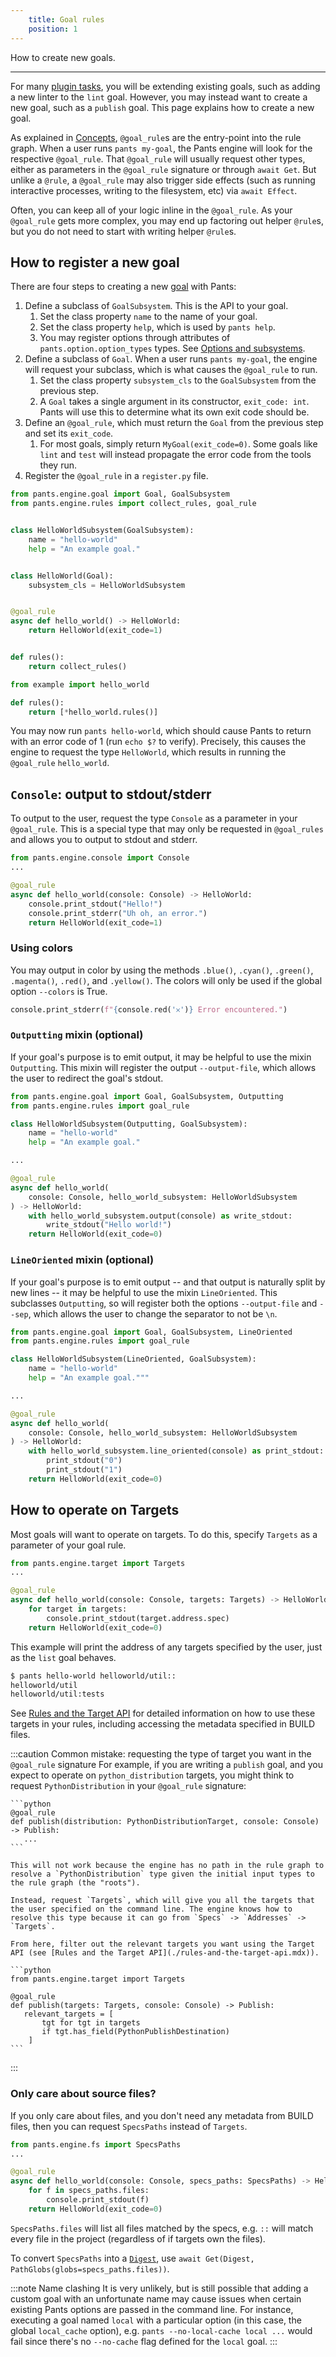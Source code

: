 ```yaml
---
    title: Goal rules
    position: 1
---
```


How to create new goals.

---

For many [plugin tasks](../common-plugin-tasks/index.mdx), you will be extending existing goals, such as adding a new linter to the `lint` goal. However, you may instead want to create a new goal, such as a `publish` goal. This page explains how to create a new goal.

As explained in [Concepts](./concepts.mdx), `@goal_rule`s are the entry-point into the rule graph. When a user runs `pants my-goal`, the Pants engine will look for the respective `@goal_rule`. That `@goal_rule` will usually request other types, either as parameters in the `@goal_rule` signature or through `await Get`. But unlike a `@rule`, a `@goal_rule` may also trigger side effects (such as running interactive processes, writing to the filesystem, etc) via `await Effect`.

Often, you can keep all of your logic inline in the `@goal_rule`. As your `@goal_rule` gets more complex, you may end up factoring out helper `@rule`s, but you do not need to start with writing helper `@rule`s.

## How to register a new goal

There are four steps to creating a new [goal](../../using-pants/key-concepts/goals.mdx) with Pants:

1. Define a subclass of `GoalSubsystem`. This is the API to your goal.
   1. Set the class property `name` to the name of your goal.
   2. Set the class property `help`, which is used by `pants help`.
   3. You may register options through attributes of `pants.option.option_types` types. See [Options and subsystems](./options-and-subsystems.mdx).
2. Define a subclass of `Goal`. When a user runs `pants my-goal`, the engine will request your subclass, which is what causes the `@goal_rule` to run.
   1. Set the class property `subsystem_cls` to the `GoalSubsystem` from the previous step.
   2. A `Goal` takes a single argument in its constructor, `exit_code: int`. Pants will use this to determine what its own exit code should be.
3. Define an `@goal_rule`, which must return the `Goal` from the previous step and set its `exit_code`.
   1. For most goals, simply return `MyGoal(exit_code=0)`. Some goals like `lint` and `test` will instead propagate the error code from the tools they run.
4. Register the `@goal_rule` in a `register.py` file.

```python title="pants-plugins/example/hello_world.py"
from pants.engine.goal import Goal, GoalSubsystem
from pants.engine.rules import collect_rules, goal_rule


class HelloWorldSubsystem(GoalSubsystem):
    name = "hello-world"
    help = "An example goal."


class HelloWorld(Goal):
    subsystem_cls = HelloWorldSubsystem


@goal_rule
async def hello_world() -> HelloWorld:
    return HelloWorld(exit_code=1)


def rules():
    return collect_rules()
```

```python title="pants-plugins/example/register.py"
from example import hello_world

def rules():
    return [*hello_world.rules()]
```

You may now run `pants hello-world`, which should cause Pants to return with an error code of 1 (run `echo $?` to verify). Precisely, this causes the engine to request the type `HelloWorld`, which results in running the `@goal_rule` `hello_world`.

## `Console`: output to stdout/stderr

To output to the user, request the type `Console` as a parameter in your `@goal_rule`. This is a special type that may only be requested in `@goal_rules` and allows you to output to stdout and stderr.

```python
from pants.engine.console import Console
...

@goal_rule
async def hello_world(console: Console) -> HelloWorld:
    console.print_stdout("Hello!")
    console.print_stderr("Uh oh, an error.")
    return HelloWorld(exit_code=1)
```

### Using colors

You may output in color by using the methods `.blue()`, `.cyan()`, `.green()`, `.magenta()`, `.red()`, and `.yellow()`. The colors will only be used if the global option `--colors` is True.

```python
console.print_stderr(f"{console.red('𐄂')} Error encountered.")
```

### `Outputting` mixin (optional)

If your goal's purpose is to emit output, it may be helpful to use the mixin `Outputting`. This mixin will register the output `--output-file`, which allows the user to redirect the goal's stdout.

```python
from pants.engine.goal import Goal, GoalSubsystem, Outputting
from pants.engine.rules import goal_rule

class HelloWorldSubsystem(Outputting, GoalSubsystem):
    name = "hello-world"
    help = "An example goal."

...

@goal_rule
async def hello_world(
    console: Console, hello_world_subsystem: HelloWorldSubsystem
) -> HelloWorld:
    with hello_world_subsystem.output(console) as write_stdout:
        write_stdout("Hello world!")
    return HelloWorld(exit_code=0)
```

### `LineOriented` mixin (optional)

If your goal's purpose is to emit output -- and that output is naturally split by new lines -- it may be helpful to use the mixin `LineOriented`. This subclasses `Outputting`, so will register both the options `--output-file` and `--sep`, which allows the user to change the separator to not be `\n`.

```python
from pants.engine.goal import Goal, GoalSubsystem, LineOriented
from pants.engine.rules import goal_rule

class HelloWorldSubsystem(LineOriented, GoalSubsystem):
    name = "hello-world"
    help = "An example goal."""

...

@goal_rule
async def hello_world(
    console: Console, hello_world_subsystem: HelloWorldSubsystem
) -> HelloWorld:
    with hello_world_subsystem.line_oriented(console) as print_stdout:
        print_stdout("0")
        print_stdout("1")
    return HelloWorld(exit_code=0)
```

## How to operate on Targets

Most goals will want to operate on targets. To do this, specify `Targets` as a parameter of your goal rule.

```python
from pants.engine.target import Targets
...

@goal_rule
async def hello_world(console: Console, targets: Targets) -> HelloWorld:
    for target in targets:
        console.print_stdout(target.address.spec)
    return HelloWorld(exit_code=0)
```

This example will print the address of any targets specified by the user, just as the `list` goal behaves.

```bash
$ pants hello-world helloworld/util::
helloworld/util
helloworld/util:tests
```

See [Rules and the Target API](./rules-and-the-target-api.mdx) for detailed information on how to use these targets in your rules, including accessing the metadata specified in BUILD files.

:::caution Common mistake: requesting the type of target you want in the `@goal_rule` signature
    For example, if you are writing a `publish` goal, and you expect to operate on `python_distribution` targets, you might think to request `PythonDistribution` in your `@goal_rule` signature:

    ```python
    @goal_rule
    def publish(distribution: PythonDistributionTarget, console: Console) -> Publish:
       ...
    ```

    This will not work because the engine has no path in the rule graph to resolve a `PythonDistribution` type given the initial input types to the rule graph (the "roots").

    Instead, request `Targets`, which will give you all the targets that the user specified on the command line. The engine knows how to resolve this type because it can go from `Specs` -> `Addresses` -> `Targets`.

    From here, filter out the relevant targets you want using the Target API (see [Rules and the Target API](./rules-and-the-target-api.mdx)).

    ```python
    from pants.engine.target import Targets

    @goal_rule
    def publish(targets: Targets, console: Console) -> Publish:
       relevant_targets = [
           tgt for tgt in targets
           if tgt.has_field(PythonPublishDestination)
        ]
    ```
:::

### Only care about source files?

If you only care about files, and you don't need any metadata from BUILD files, then you can request `SpecsPaths` instead of `Targets`.

```python
from pants.engine.fs import SpecsPaths
...

@goal_rule
async def hello_world(console: Console, specs_paths: SpecsPaths) -> HelloWorld:
    for f in specs_paths.files:
        console.print_stdout(f)
    return HelloWorld(exit_code=0)
```

`SpecsPaths.files` will list all files matched by the specs, e.g. `::` will match every file in the project (regardless of if targets own the files).

To convert `SpecsPaths` into a [`Digest`](./file-system.mdx), use `await Get(Digest, PathGlobs(globs=specs_paths.files))`.

:::note Name clashing
    It is very unlikely, but is still possible that adding a custom goal with an unfortunate name may cause issues when certain existing Pants options are passed in the command line. For instance, executing a goal named `local` with a particular option (in this case, the global `local_cache` option), e.g. `pants --no-local-cache local ...` would fail since there's no `--no-cache` flag defined for the `local` goal.
:::
